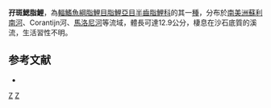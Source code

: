 {{Speciesbox 
| taxon = Bivibranchia bimaculata
| status = NE
| status_system = IUCN3.1
| authority =  [[Vari|Vari]], 1985
| synonyms = 
}}
'''孖斑鰓脂鯉'''，為[[輻鰭魚綱|輻鰭魚綱]][[脂鯉目|脂鯉目]][[脂鯉亞目|脂鯉亞目]][[半齒脂鯉科|半齒脂鯉科]]的其一[[種|種]]，分布於[[南美洲|南美洲]][[蘇利南河|蘇利南河]]、Corantijn河、[[馬洛尼河|馬洛尼河]]等流域，體長可達12.9公分，棲息在沙石底質的溪流，生活習性不明。

==参考文献==
{{refbegin}}
*{{FishBase_species|genus=Bivibranchia|species=bimaculata|year=2013|month=9}}
{{refend}}
{{Taxonbar|from=Q6421755}}

[[Category:鰓脂鯉屬|Z]]
[[Category:1985年描述的鱼类|Z]]